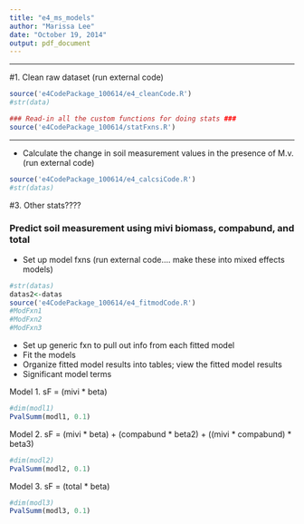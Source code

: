 ```yaml
---
title: "e4_ms_models"
author: "Marissa Lee"
date: "October 19, 2014"
output: pdf_document
---
```


*******************

#1. Clean raw dataset (run external code)
```r
source('e4CodePackage_100614/e4_cleanCode.R')
#str(data)

### Read-in all the custom functions for doing stats ###
source('e4CodePackage_100614/statFxns.R')
```

*******************

+ Calculate the change in soil measurement values in the presence of M.v. (run external code)
```r
source('e4CodePackage_100614/e4_calcsiCode.R')
#str(datas)
```



#3. Other stats????

### Predict soil measurement using mivi biomass, compabund, and total
+ Set up model fxns (run external code.... make these into mixed effects models)  
```r
#str(datas)
datas2<-datas
source('e4CodePackage_100614/e4_fitmodCode.R')
#ModFxn1
#ModFxn2
#ModFxn3
```
+ Set up generic fxn to pull out info from each fitted model 
+ Fit the models  
+ Organize fitted model results into tables; view the fitted model results
+ Significant model terms

Model 1. sF = (mivi * beta)  
```r
#dim(modl1)
PvalSumm(modl1, 0.1)
```
  
Model 2. sF = (mivi * beta) + (compabund * beta2) + ((mivi * compabund) * beta3)  
```r
#dim(modl2)
PvalSumm(modl2, 0.1)
```
  
Model 3. sF = (total * beta)  
```r
#dim(modl3)
PvalSumm(modl3, 0.1)
```









